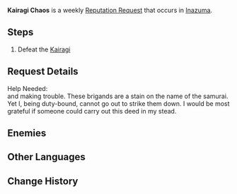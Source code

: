 {{Quest Infobox
|id            = 
|image         = NPC Inoue Thumb.png
|type          = Request
|region        = Inazuma
|summary       = Defeat the roaming Kairagi on Narukami Island.
|startLocation = [[Narukami Island]], [[Inazuma]]
|characters    = Traveler
|rep           = Inazuma
|mora          = 20,000
}}
'''Kairagi Chaos''' is a weekly [[Reputation Request]] that occurs in [[Inazuma]].

==Steps==
{{Quest Description|A kairagi is making a mess somewhere on [[Narukami Island]]. [[Furuya Noboru]] hopes that someone can help put a stop to this quickly.}}
#Defeat the [[Kairagi]]

==Request Details==
Help Needed:<br />
{{Color|buzzword|The Kairagi are skulking about on the island}} and making trouble. These brigands are a stain on the name of the samurai.
Yet I, being duty-bound, cannot go out to strike them down. I would be most grateful if someone could carry out this deed in my stead.

==Enemies==
{{Enemies|Kairagi: Fiery Might,Kairagi: Dancing Thunder}}

==Other Languages==
{{Other Languages
|en      = Kairagi Chaos
|zhs     = 海乱鬼引起的混乱
|zhs_rm  = Hǎiluànguǐ Yǐnqǐ de Hǔnluàn
|zht     = 海亂鬼引起的混亂
|zht_rm  = Hǎiluànguǐ Yǐnqǐ de Hǔnluàn
|zh_tl   = Chaos Caused by Kairagi
|ja      = 海乱鬼が起こした混乱
|ja_rm   = Kairagi Ga Okoshita Konran
|ja_tl   = Chaos Caused by Kairagi
|ko      = 해란귀가 일으킨 혼란
|ko_rm   = 
|ko_tl   = 
|es      = El desastre de los Samuráis Kairagi
|es_tl   = The Disaster of the Kairagi Samurai
|fr      = Oni des mers en plein tohu-bohu
|fr_tl   = Sea Oni in the Midst of a Hustle and Bustle
|ru      = Хаос, вызванный кайраги
|ru_tl   = 
|th      = ความโกลาหลที่เกิดจาก Kairagi
|th_rm   = 
|th_tl   = 
|vi      = Kairagi Náo Loạn
|vi_tl   = 
|de      = Kairagi-Chaos
|de_tl   = Kairagi Chaos
|id      = Kekacauan Kairagi
|id_tl   = Kairagi Chaos
|pt      = O Caos do Kairagi
|pt_tl   = 
}}

==Change History==
{{Change History|2.0}}